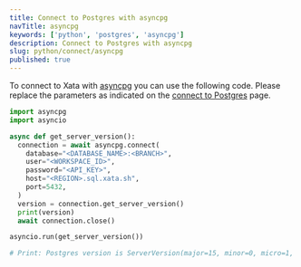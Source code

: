 ```yaml
---
title: Connect to Postgres with asyncpg
navTitle: asyncpg
keywords: ['python', 'postgres', 'asyncpg']
description: Connect to Postgres with asyncpg
slug: python/connect/asyncpg
published: true
---
```


To connect to Xata with [asyncpg](https://magicstack.github.io/asyncpg/current/) you can use the following code.
Please replace the parameters as indicated on the [connect to Postgres](/docs/postgres/connect) page.

```python
import asyncpg
import asyncio

async def get_server_version():
  connection = await asyncpg.connect(
    database="<DATABASE_NAME>:<BRANCH>",
    user="<WORKSPACE_ID>",
    password="<API_KEY>",
    host="<REGION>.sql.xata.sh",
    port=5432,
  )
  version = connection.get_server_version()
  print(version)
  await connection.close()

asyncio.run(get_server_version())

# Print: Postgres version is ServerVersion(major=15, minor=0, micro=1, releaselevel='final', serial=0)
```

